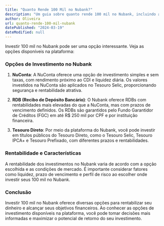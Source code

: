 ```yaml
---
title: "Quanto Rende 100 Mil no Nubank?"
description: "Um guia sobre quanto rende 100 mil no Nubank, incluindo as opções de investimento disponíveis na plataforma, suas rentabilidades e características."
author: Oliveira
url: quanto-rende-100-mil-nubank
datePublished: "2024-03-19"
dateModified: null
---
```


Investir 100 mil no Nubank pode ser uma opção interessante. Veja as opções disponíveis na plataforma:

### Opções de Investimento no Nubank

1. **NuConta**: A NuConta oferece uma opção de investimento simples e sem taxas, com rendimento próximo ao CDI e liquidez diária. Os valores investidos na NuConta são aplicados no Tesouro Selic, proporcionando segurança e rentabilidade atrativa.

2. **RDB (Recibo de Depósito Bancário)**: O Nubank oferece RDBs com rentabilidades mais elevadas do que a NuConta, mas com prazos de vencimento definidos. Os RDBs são garantidos pelo Fundo Garantidor de Créditos (FGC) em até R$ 250 mil por CPF e por instituição financeira.

3. **Tesouro Direto**: Por meio da plataforma do Nubank, você pode investir em títulos públicos do Tesouro Direto, como o Tesouro Selic, Tesouro IPCA+ e Tesouro Prefixado, com diferentes prazos e rentabilidades.

### Rentabilidade e Características

A rentabilidade dos investimentos no Nubank varia de acordo com a opção escolhida e as condições de mercado. É importante considerar fatores como liquidez, prazo de vencimento e perfil de risco ao escolher onde investir seus 100 mil no Nubank.

### Conclusão

Investir 100 mil no Nubank oferece diversas opções para rentabilizar seu dinheiro e alcançar seus objetivos financeiros. Ao conhecer as opções de investimento disponíveis na plataforma, você pode tomar decisões mais informadas e maximizar o potencial de retorno do seu investimento.
